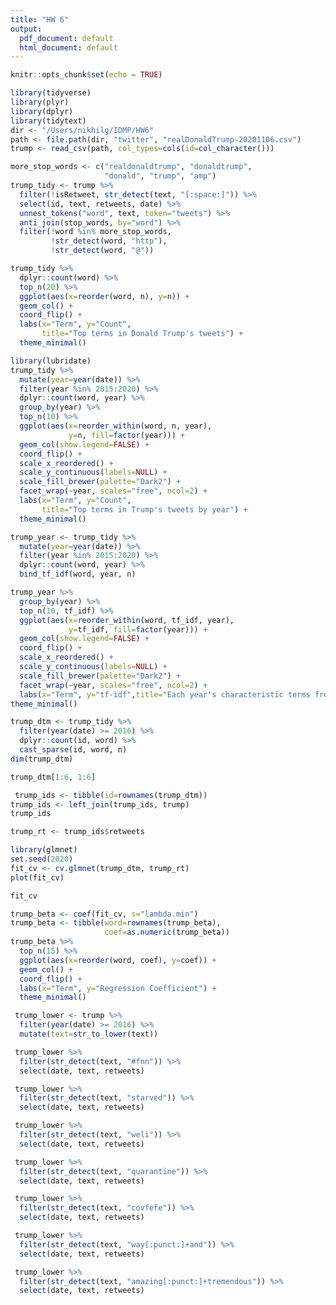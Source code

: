 ```yaml
---
title: "HW 6"
output:
  pdf_document: default
  html_document: default
---
```


```r
knitr::opts_chunk$set(echo = TRUE)
```

```r
library(tidyverse)
library(plyr)
library(dplyr)
library(tidytext)
dir <- "/Users/nikhilg/IDMP/HW6"
path <- file.path(dir, "twitter", "realDonaldTrump-20201106.csv")
trump <- read_csv(path, col_types=cols(id=col_character()))
```

```r
more_stop_words <- c("realdonaldtrump", "donaldtrump",
                     "donald", "trump", "amp")
trump_tidy <- trump %>%
  filter(!isRetweet, str_detect(text, "[:space:]")) %>%
  select(id, text, retweets, date) %>%
  unnest_tokens("word", text, token="tweets") %>%
  anti_join(stop_words, by="word") %>%
  filter(!word %in% more_stop_words,
         !str_detect(word, "http"),
         !str_detect(word, "@"))
```

```r
trump_tidy %>%
  dplyr::count(word) %>%
  top_n(20) %>%
  ggplot(aes(x=reorder(word, n), y=n)) +
  geom_col() +
  coord_flip() +
  labs(x="Term", y="Count",
       title="Top terms in Donald Trump's tweets") +
  theme_minimal()
```

```r
library(lubridate)
trump_tidy %>%
  mutate(year=year(date)) %>%
  filter(year %in% 2015:2020) %>%
  dplyr::count(word, year) %>%
  group_by(year) %>%
  top_n(10) %>%
  ggplot(aes(x=reorder_within(word, n, year),
             y=n, fill=factor(year))) +
  geom_col(show.legend=FALSE) +
  coord_flip() +
  scale_x_reordered() +
  scale_y_continuous(labels=NULL) +
  scale_fill_brewer(palette="Dark2") +
  facet_wrap(~year, scales="free", ncol=2) +
  labs(x="Term", y="Count",
       title="Top terms in Trump's tweets by year") +
  theme_minimal()
```

```r
trump_year <- trump_tidy %>%
  mutate(year=year(date)) %>%
  filter(year %in% 2015:2020) %>%
  dplyr::count(word, year) %>%
  bind_tf_idf(word, year, n)
```

```r
trump_year %>%
  group_by(year) %>%
  top_n(10, tf_idf) %>%
  ggplot(aes(x=reorder_within(word, tf_idf, year),
             y=tf_idf, fill=factor(year))) +
  geom_col(show.legend=FALSE) +
  coord_flip() +
  scale_x_reordered() +
  scale_y_continuous(labels=NULL) +
  scale_fill_brewer(palette="Dark2") +
  facet_wrap(~year, scales="free", ncol=2) +
  labs(x="Term", y="tf-idf",title="Each year's characteristic terms from Trump's tweets") +
theme_minimal()
```

```r
trump_dtm <- trump_tidy %>%
  filter(year(date) >= 2016) %>%
  dplyr::count(id, word) %>%
  cast_sparse(id, word, n)
dim(trump_dtm)
```

```r
trump_dtm[1:6, 1:6]
```

```r
 trump_ids <- tibble(id=rownames(trump_dtm))
trump_ids <- left_join(trump_ids, trump)
trump_ids
```

```r
trump_rt <- trump_ids$retweets
```

```r
library(glmnet)
set.seed(2020)
fit_cv <- cv.glmnet(trump_dtm, trump_rt)
plot(fit_cv)
```

```r
fit_cv
```

```r
trump_beta <- coef(fit_cv, s="lambda.min")
trump_beta <- tibble(word=rownames(trump_beta),
                     coef=as.numeric(trump_beta))
trump_beta %>%
  top_n(15) %>%
  ggplot(aes(x=reorder(word, coef), y=coef)) +
  geom_col() +
  coord_flip() +
  labs(x="Term", y="Regression Coefficient") +
  theme_minimal()
```

```r
 trump_lower <- trump %>%
  filter(year(date) >= 2016) %>%
  mutate(text=str_to_lower(text))
```

```r
 trump_lower %>%
  filter(str_detect(text, "#fnn")) %>%
  select(date, text, retweets)
```

```r
 trump_lower %>%
  filter(str_detect(text, "starved")) %>%
  select(date, text, retweets)
```

```r
 trump_lower %>%
  filter(str_detect(text, "weli")) %>%
  select(date, text, retweets)
```

```r
 trump_lower %>%
  filter(str_detect(text, "quarantine")) %>%
  select(date, text, retweets)
```

```r
 trump_lower %>%
  filter(str_detect(text, "covfefe")) %>%
  select(date, text, retweets)
```

```r
 trump_lower %>%
  filter(str_detect(text, "way[:punct:]+and")) %>%
  select(date, text, retweets)
```

```r
 trump_lower %>%
  filter(str_detect(text, "amazing[:punct:]+tremendous")) %>%
  select(date, text, retweets)
```